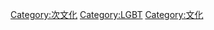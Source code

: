 {{Portal|LGBT}}
{{Commonscat|LGBT culture}}

[[Category:次文化|Category:次文化]]
[[Category:LGBT|Category:LGBT]]
[[Category:文化|Category:文化]]